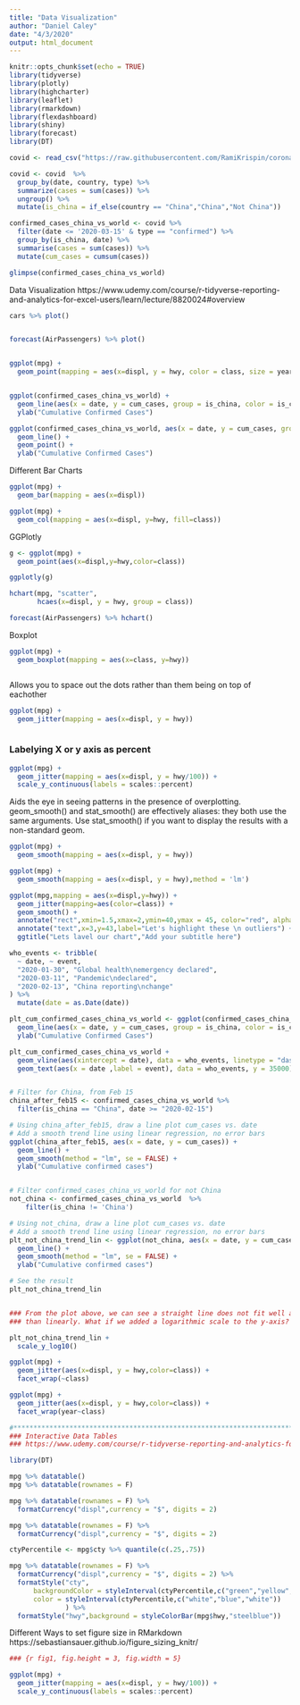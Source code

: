 ---
title: "Data Visualization"
author: "Daniel Caley"
date: "4/3/2020"
output: html_document
---

```{r setup, message=FALSE, warning=FALSE}
knitr::opts_chunk$set(echo = TRUE)
library(tidyverse)
library(plotly)
library(highcharter)
library(leaflet)
library(rmarkdown)
library(flexdashboard)
library(shiny)
library(forecast)
library(DT)


```


```{r echo = FALSE, message=FALSE, warning=FALSE}

covid <- read_csv("https://raw.githubusercontent.com/RamiKrispin/coronavirus/master/csv/coronavirus.csv")

covid <- covid  %>% 
  group_by(date, country, type) %>% 
  summarize(cases = sum(cases)) %>% 
  ungroup() %>% 
  mutate(is_china = if_else(country == "China","China","Not China"))

confirmed_cases_china_vs_world <- covid %>% 
  filter(date <= '2020-03-15' & type == "confirmed") %>% 
  group_by(is_china, date) %>% 
  summarise(cases = sum(cases)) %>% 
  mutate(cum_cases = cumsum(cases))

glimpse(confirmed_cases_china_vs_world)

```



Data Visualization
https://www.udemy.com/course/r-tidyverse-reporting-and-analytics-for-excel-users/learn/lecture/8820024#overview

```{r, message=FALSE, warning=FALSE}

cars %>% plot()


forecast(AirPassengers) %>% plot()


ggplot(mpg) +
  geom_point(mapping = aes(x=displ, y = hwy, color = class, size = year, alpha=model))


ggplot(confirmed_cases_china_vs_world) +
  geom_line(aes(x = date, y = cum_cases, group = is_china, color = is_china)) +
  ylab("Cumulative Confirmed Cases")

ggplot(confirmed_cases_china_vs_world, aes(x = date, y = cum_cases, group = is_china, color = is_china)) +
  geom_line() +
  geom_point() +
  ylab("Cumulative Confirmed Cases")

```



Different Bar Charts

```{r, message=FALSE, warning=FALSE}

ggplot(mpg) + 
  geom_bar(mapping = aes(x=displ))

ggplot(mpg) + 
  geom_col(mapping = aes(x=displ, y=hwy, fill=class))


```


GGPlotly


```{r, message=FALSE, warning=FALSE}

g <- ggplot(mpg) + 
  geom_point(aes(x=displ,y=hwy,color=class))

ggplotly(g)

hchart(mpg, "scatter",
       hcaes(x=displ, y = hwy, group = class))

forecast(AirPassengers) %>% hchart()

```


Boxplot

```{r, message=FALSE}

ggplot(mpg) + 
  geom_boxplot(mapping = aes(x=class, y=hwy))



```


Allows you to space out the dots rather than them being on top of eachother


```{r, message=FALSE}

ggplot(mpg) + 
  geom_jitter(mapping = aes(x=displ, y = hwy))



```


### Labelying X or y axis as percent

```{r}

ggplot(mpg) + 
  geom_jitter(mapping = aes(x=displ, y = hwy/100)) +
  scale_y_continuous(labels = scales::percent)


```


Aids the eye in seeing patterns in the presence of overplotting. geom_smooth() and stat_smooth() are effectively aliases: they both use the same arguments. Use stat_smooth() if you want to display the results with a non-standard geom.

```{r, warning=FALSE, message=FALSE}

ggplot(mpg) + 
  geom_smooth(mapping = aes(x=displ, y = hwy))

ggplot(mpg) + 
  geom_smooth(mapping = aes(x=displ, y = hwy),method = 'lm')

ggplot(mpg,mapping = aes(x=displ,y=hwy)) +
  geom_jitter(mapping=aes(color=class)) +
  geom_smooth() +
  annotate("rect",xmin=1.5,xmax=2,ymin=40,ymax = 45, color="red", alpha = 0.3) +
  annotate("text",x=3,y=43,label="Let's highlight these \n outliers") +
  ggtitle("Lets lavel our chart","Add your subtitle here")

who_events <- tribble(
  ~ date, ~ event,
  "2020-01-30", "Global health\nemergency declared",
  "2020-03-11", "Pandemic\ndeclared",
  "2020-02-13", "China reporting\nchange"
) %>%
  mutate(date = as.Date(date))

plt_cum_confirmed_cases_china_vs_world <- ggplot(confirmed_cases_china_vs_world) +
  geom_line(aes(x = date, y = cum_cases, group = is_china, color = is_china)) +
  ylab("Cumulative Confirmed Cases")

plt_cum_confirmed_cases_china_vs_world +
  geom_vline(aes(xintercept = date), data = who_events, linetype = "dashed") +
  geom_text(aes(x = date ,label = event), data = who_events, y = 35000)


# Filter for China, from Feb 15
china_after_feb15 <- confirmed_cases_china_vs_world %>%
  filter(is_china == "China", date >= "2020-02-15")

# Using china_after_feb15, draw a line plot cum_cases vs. date
# Add a smooth trend line using linear regression, no error bars
ggplot(china_after_feb15, aes(x = date, y = cum_cases)) +
  geom_line() +
  geom_smooth(method = "lm", se = FALSE) +
  ylab("Cumulative confirmed cases")


# Filter confirmed_cases_china_vs_world for not China
not_china <- confirmed_cases_china_vs_world  %>% 
    filter(is_china != 'China')

# Using not_china, draw a line plot cum_cases vs. date
# Add a smooth trend line using linear regression, no error bars
plt_not_china_trend_lin <- ggplot(not_china, aes(x = date, y = cum_cases)) +
  geom_line() +
  geom_smooth(method = "lm", se = FALSE) +
  ylab("Cumulative confirmed cases")

# See the result
plt_not_china_trend_lin 


### From the plot above, we can see a straight line does not fit well at all, and the rest of the world is growing much faster 
### than linearly. What if we added a logarithmic scale to the y-axis?

plt_not_china_trend_lin + 
  scale_y_log10()

ggplot(mpg) + 
  geom_jitter(aes(x=displ, y = hwy,color=class)) +
  facet_wrap(~class)

ggplot(mpg) + 
  geom_jitter(aes(x=displ, y = hwy,color=class)) +
  facet_wrap(year~class)


```



```{r, message=FALSE}

#***************************************************************************
### Interactive Data Tables
### https://www.udemy.com/course/r-tidyverse-reporting-and-analytics-for-excel-users/learn/lecture/8797450#overview

library(DT)

mpg %>% datatable()
mpg %>% datatable(rownames = F)

mpg %>% datatable(rownames = F) %>% 
  formatCurrency("displ",currency = "$", digits = 2)

mpg %>% datatable(rownames = F) %>% 
  formatCurrency("displ",currency = "$", digits = 2)

ctyPercentile <- mpg$cty %>% quantile(c(.25,.75))

mpg %>% datatable(rownames = F) %>% 
  formatCurrency("displ",currency = "$", digits = 2) %>% 
  formatStyle("cty",
      backgroundColor = styleInterval(ctyPercentile,c("green","yellow","red")),
      color = styleInterval(ctyPercentile,c("white","blue","white"))
              ) %>% 
  formatStyle("hwy",background = styleColorBar(mpg$hwy,"steelblue"))


```

Different Ways to set figure size in RMarkdown
https://sebastiansauer.github.io/figure_sizing_knitr/

```{r fig1, fig.height=10, fig.width=10}

### {r fig1, fig.height = 3, fig.width = 5}

ggplot(mpg) + 
  geom_jitter(mapping = aes(x=displ, y = hwy/100)) +
  scale_y_continuous(labels = scales::percent)

```

